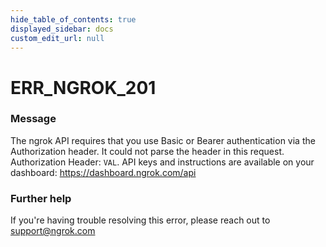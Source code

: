 ```yaml
---
hide_table_of_contents: true
displayed_sidebar: docs
custom_edit_url: null
---
```



# ERR_NGROK_201

### Message
The ngrok API requires that you use Basic or Bearer authentication via the Authorization header. It could not parse the header in this request. Authorization Header: `VAL`. API keys and instructions are available on your dashboard: https://dashboard.ngrok.com/api

### Further help
If you're having trouble resolving this error, please reach out to [support@ngrok.com](mailto:support@ngrok.com?subject=Help%20with%20ERR_NGROK_201)


<ErrorDetails error='err_ngrok_201' />
